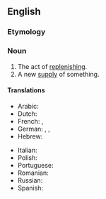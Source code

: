 ==English==

===Etymology===
{{suffix|en|replenish|ment}}

===Noun===
{{en-noun|~}}

# The act of [[replenish]]ing.
# A new [[supply]] of something.

====Translations====
{{trans-top|act of replenishing}}
* Arabic: {{t|ar|تجديد موارد}}
* Dutch: {{t+|nl|aanvulling}}
* French: {{t+|fr|reconstitution}}, {{t+|fr|réapprovisionnement}}
* German: {{t|de|Auffüllung}}, {{t|de|Wiederauffüllung}}, {{t+|de|Nachschub}}
* Hebrew: {{t|he|לחדש}}
{{trans-mid}}
* Italian: {{t+|it|rifornimento}}
* Polish: {{t+|pl|uzupełnianie}}
* Portuguese: {{t|pt|reaprovisionamento}}
* Romanian: {{t|ro|reaprovizionarea}}
* Russian: {{t+|ru|пополне́ние}}
* Spanish: {{t+|es|reposición}}
{{trans-bottom}}